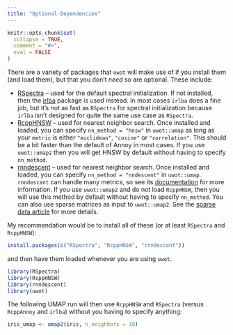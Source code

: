 ```yaml
---
title: "Optional Dependencies"
---
```


```r
knitr::opts_chunk$set(
  collapse = TRUE,
  comment = "#>",
  eval = FALSE
)
```

There are a variety of packages that `uwot` will make use of if you install them
(and load them), but that you don't *need* so are optional. These include:

* [RSpectra](https://cran.r-project.org/package=RSpectra) -- used for the 
default spectral initialization. If not installed, then the
[irlba](https://cran.r-project.org/package=irlba) package is used instead. In
most cases `irlba` does a fine job, but it's not as fast as `RSpectra` for
spectral initialization because `irlba` isn't designed for quite the same use
case as `RSpectra`.
* [RcppHNSW](https://cran.r-project.org/package=RcppHNSW) -- used for nearest 
neighbor search. Once installed and loaded, you can specify `nn_method = "hnsw"`
in `uwot::umap` as long as your `metric` is either `"euclidean"`, `"cosine"` or
`"correlation"`. This should be a bit faster than the default of Annoy in most
cases. If you use `uwot::umap2` then you will get HNSW by default without having
to specify `nn_method`.
* [rnndescent](https://cran.r-project.org/package=rnndescent)  -- used for 
nearest neighbor search. Once installed and loaded, you can specify `nn_method =
"nndescent"` in `uwot::umap`. `rnndescent` can handle many metrics, so see its
[documentation](https://jlmelville.github.io/rnndescent/articles/metrics.html)
for more information. If you use `uwot::umap2` and do not load `RcppHNSW`, then
you will use this method by default without having to specify `nn_method`.
You can also use sparse matrices as input to `uwot::umap2`. See the
[sparse data article](https://jlmelville.github.io/uwot/articles/sparse-data-example.html)
for more details.

My recommendation would be to install all of these (or at least `RSpectra` and 
`RcppHNSW`):


```r
install.packages(c("RSpectra", "RcppHNSW", "rnndescent"))
```

and then have them loaded whenever you are using `uwot`.

```r
library(RSpectra)
library(RcppHNSW)
library(rnndescent)
library(uwot)
```

The following UMAP run will then use `RcppHNSW` and `RSpectra` (versus
`RcppAnnoy` and `irlba`) without you having to specify anything:

```r
iris_umap <- umap2(iris, n_neighbors = 30)
```
